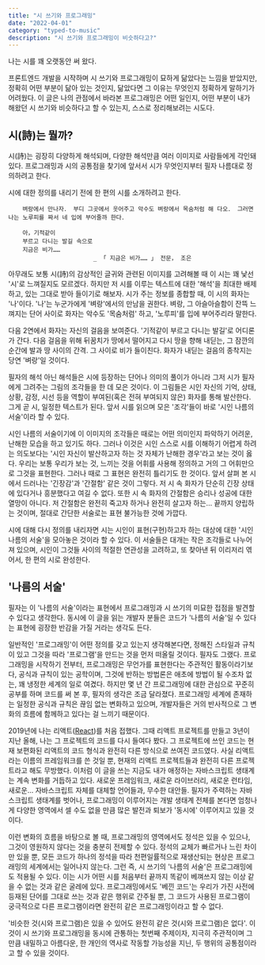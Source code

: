 ```yaml
---
title: "시 쓰기와 프로그래밍"
date: "2022-04-01"
category: "typed-to-music"
description: "시 쓰기와 프로그래밍이 비슷하다고?"
---
```

나는 시를 꽤 오랫동안 써 왔다.

프론트엔드 개발을 시작하며 시 쓰기와 프로그래밍이 묘하게 닮았다는 느낌을 받았지만, 정확히 어떤 부분이 닮아 있는 것인지, 닮았다면 그 이유는 무엇인지 정확하게 말하기가 어려웠다. 이 글은 나의 관점에서 바라본 프로그래밍은 어떤 일인지, 어떤 부분이 내가 해왔던 시 쓰기와 비슷하다고 할 수 있는지, 스스로 정리해보려는 시도다.
<br/>

## 시(詩)는 뭘까?

시(詩)는 굉장히 다양하게 해석되며, 다양한 해석만큼 여러 이미지로 사람들에게 각인돼 있다. 프로그래밍과 시의 공통점을 찾기에 앞서서 시가 무엇인지부터 필자 나름대로 정의하려고 한다.

시에 대한 정의를 내리기 전에 한 편의 시를 소개하려고 한다.

```
    벼랑에서 만나자． 부디 그곳에서 웃어주고 악수도 벼랑에서 목숨처럼 해 다오． 그러면 나는 노루피를 짜서 네 입에 부어줄까 한다．

    아，기적같이
    부르고 다니는 발길 속으로
    지금은 비가……
                        _ 「 지금은 비가…… 」 전문， 조은
```

아무래도 보통 시(詩)의 감상적인 글귀와 관련된 이미지를 고려해볼 때 이 시는 꽤 낯선 '시'로 느껴질지도 모르겠다. 하지만 저 시를 이루는 텍스트에 대한 '해석'을 최대한 배제하고, 있는 그대로 받아 들이기로 해보자. 시가 주는 정보를 종합할 때, 이 시의 화자는 '나'이다. '나'는 누군가에게 '벼랑'에서의 만남을 권한다. 벼랑, 그 아슬아슬함이 잔뜩 느껴지는 단어 사이로 화자는 악수도 '목숨처럼' 하고, '노루피'를 입에 부어주리라 말한다.

다음 2연에서 화자는 자신의 걸음을 보여준다. '기적같이 부르고 다니는 발길'로 어디론가 간다. 다음 걸음을 위해 뒤꿈치가 땅에서 떨어지고 다시 땅을 향해 내딛는, 그 잠깐의 순간에 발과 땅 사이의 간격. 그 사이로 비가 들이친다. 화자가 내딛는 걸음의 종착지는 당연 '벼랑'일 것이다.

필자의 해석 아닌 해석들은 시에 등장하는 단어나 의미의 풀이가 아니라 그저 시가 필자에게 그려주는 그림의 조각들을 한 데 모은 것이다. 이 그림들은 시인 자신의 기억, 상태, 상황, 감정, 시선 등을 역할이 부여된(혹은 전혀 부여되지 않은) 화자를 통해 발산한다. 그게 곧 시, 일정한 텍스트가 된다. 앞서 시를 읽으며 모은 '조각'들이 바로 '시인 나름의 서술'이라 할 수 있다.

시인 나름의 서술이기에 이 이미지의 조각들은 때로는 어떤 의미인지 파악하기 어려운, 난해한 모습을 하고 있기도 하다. 그러나 이것은 시인 스스로 시를 이해하기 어렵게 하려는 의도보다는 '시인 자신이 발산하고자 하는 것 자체가 난해한 경우'라고 보는 것이 옳다. 우리는 보통 우리가 보는 것, 느끼는 것을 어휘를 사용해 정의하고 거의 그 어휘만으로 그것을 표현한다. 그러나 때로 그 표현은 완전히 틀리기도 한 것이다. 앞서 살펴 본 시에서 드러나는 '긴장감'과 '간절함' 같은 것이 그렇다. 저 시 속 화자가 단순히 긴장 상태에 있다거나 흥분했다고 여길 수 없다. 또한 시 속 화자의 간절함은 승리나 성공에 대한 열망이 아니다. 저 간절함은 완전히 죽고자 하거나 완전히 살고자 하는... 끝까지 양립하는 것이며, 절대로 간단한 서술로는 표현 불가능한 것에 가깝다.

시에 대해 다시 정의를 내리자면 시는 시인이 표현(구현)하고자 하는 대상에 대한 '시인 나름의 서술'을 모아놓은 것이라 할 수 있다. 이 서술들은 대개는 작은 조각들로 나누어져 있으며, 시인이 그것들 사이의 적절한 연관성을 고려하고, 또 찾아낸 뒤 이리저리 엮어서, 한 편의 시로 완성한다.
<br/>

## '나름의 서술'

필자는 이 '나름의 서술'이라는 표현에서 프로그래밍과 시 쓰기의 미묘한 접점을 발견할 수 있다고 생각한다. 동시에 이 글을 읽는 개발자 분들은 코드가 '나름의 서술'일 수 있다는 표현에 굉장한 반감을 가질 거라는 생각도 든다.

일반적인 '프로그래밍'이 어떤 정의를 갖고 있는지 생각해본다면, 정해진 스타일과 규칙이 있고 그것을 따라 '프로그램'을 만드는 것을 먼저 떠올릴 것이다. 필자도 그랬다. 프로그래밍을 시작하기 전부터, 프로그래밍은 무언가를 표현한다는 주관적인 활동이라기보다, 공식과 규칙이 있는 공학이며, 그것에 반하는 방법론은 애초에 방법이 될 수조차 없는, 꽤 냉정한 세계의 일로 여겼다. 하지만 몇 년 간 프로그래밍에 대한 관심으로 꾸준히 공부를 하며 코드를 써 본 후, 필자의 생각은 조금 달라졌다. 프로그래밍 세계에 존재하는 일정한 공식과 규칙은 끊임 없는 변화하고 있으며, 개발자들은 거의 반사적으로 그 변화의 흐름에 함께하고 있다는 걸 느끼기 때문이다.

2019년에 나는 리액트([React](https://ko.reactjs.org/))를 처음 접했다. 그때 리액트 프로젝트를 만들고 3년이 지난 올해, 나는 그 프로젝트의 코드를 다시 들여다 봤다. 그 프로젝트에 쓰인 코드는 현재 보편화된 리액트의 코드 형식과 완전히 다른 방식으로 쓰여진 코드였다. 사실 리액트라는 이름의 프레임워크를 쓴 것일 뿐, 현재의 리액트 프로젝트들과 완전히 다른 프로젝트라고 해도 무방했다. 이처럼 이 글을 쓰는 지금도 내가 애정하는 자바스크립트 생태계는 계속 변화를 거듭하고 있다. 새로운 프레임워크, 새로운 라이브러리, 새로운 런타임, 새로운... 자바스크립트 자체를 대체할 언어들과, 무수한 대안들. 필자가 주력하는 자바스크립트 생태계를 벗어나, 프로그래밍이 이루어지는 개발 생태계 전체를 본다면 엄청나게 다양한 영역에서 셀 수도 없을 만큼 많은 발전과 퇴보가 '동시에' 이루어지고 있을 것이다.

이런 변화의 흐름을 바탕으로 볼 때, 프로그래밍의 영역에서도 정석은 있을 수 있으나, 그것이 영원하지 않다는 것을 충분히 전제할 수 있다. 정석의 교체가 빠르거나 느린 차이만 있을 뿐, 모든 코드가 하나의 정석을 따라 천편일률적으로 재생산되는 현상은 프로그래밍의 세계에서는 일어나지 않는다. 그런 즉, 시 쓰기의 '나름의 서술'은 프로그래밍에도 적용될 수 있다. 이는 시가 어떤 시를 처음부터 끝까지 똑같이 베껴쓰지 않는 이상 같을 수 없는 것과 같은 굴레에 있다. 프로그래밍에서도 '베낀 코드'는 우리가 가진 사전에 등재된 단어를 그대로 쓰는 것과 같은 행위로 간주될 뿐, 그 코드가 사용된 프로그램이 궁극적으로 다른 프로그램이라면 완전히 같은 프로그래밍이라고 할 수 없다.

'비슷한 것(시와 프로그램)은 있을 수 있어도 완전히 같은 것(시와 프로그램)은 없다'. 이것이 시 쓰기와 프로그래밍을 동시에 관통하는 첫번째 주제이자, 지극히 주관적이며 그만큼 내밀하고 아름다운, 한 개인의 역사로 작동할 가능성을 지닌, 두 행위의 공통점이라고 할 수 있을 것이다.